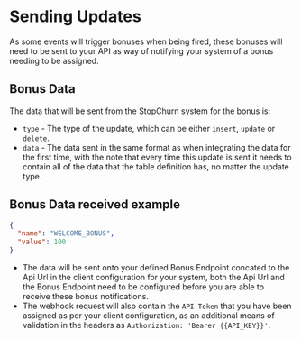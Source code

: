 # Sending Updates

As some events will trigger bonuses when being fired, these bonuses will need to be sent to your API as way of notifying your system of a bonus needing to be assigned.

## Bonus Data

The data that will be sent from the StopChurn system for the bonus is:

- `type` - The type of the update, which can be either `insert`, `update` or `delete`.
- `data` - The data sent in the same format as when integrating the data for the first time,
  with the note that every time this update is sent it needs to contain all of the data that the table definition has, no matter the update type.

## Bonus Data received example

```json
{
  "name": "WELCOME_BONUS",
  "value": 100
}
```

- The data will be sent onto your defined Bonus Endpoint concated to the Api Url in the client configuration for your system,
  both the Api Url and the Bonus Endpoint need to be configured before you are able to receive these bonus notifications.
- The webhook request will also contain the `API Token` that you have been assigned as per your client configuration,
 as an additional means of validation in the headers as `Authorization: 'Bearer {{API_KEY}}'`.
